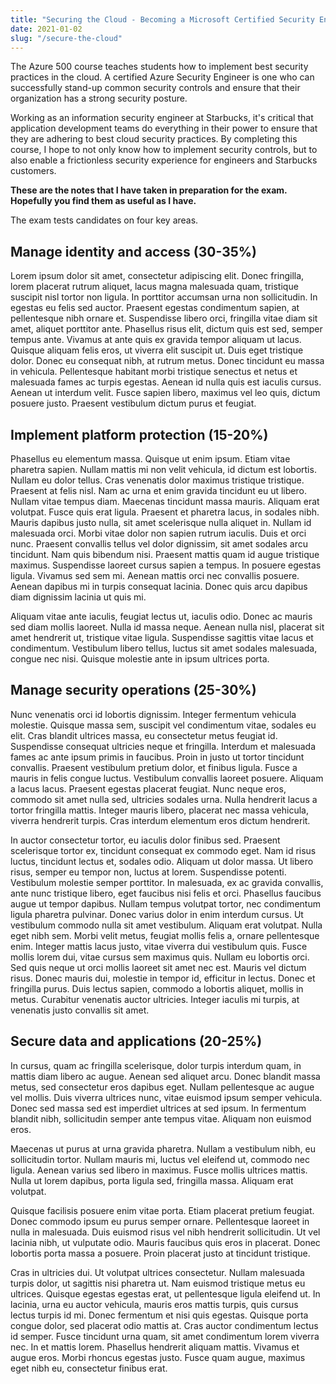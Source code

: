 ```yaml
---
title: "Securing the Cloud - Becoming a Microsoft Certified Security Engineer"
date: 2021-01-02
slug: "/secure-the-cloud"
---
```


The Azure 500 course teaches students how to implement best security practices in the cloud. A certified Azure Security Engineer is one who can successfully stand-up common security controls and ensure that their organization has a strong security posture.

Working as an information security engineer at Starbucks, it's critical that application development teams do everything in their power to ensure that they are adhering to best cloud security practices. By completing this course, I hope to not only know how to implement security controls, but to also enable a frictionless security experience for engineers and Starbucks customers.

**These are the notes that I have taken in preparation for the exam. Hopefully you find them as useful as I have.**

The exam tests candidates on four key areas.

## Manage identity and access (30-35%)
Lorem ipsum dolor sit amet, consectetur adipiscing elit. Donec fringilla, lorem placerat rutrum aliquet, lacus magna malesuada quam, tristique suscipit nisl tortor non ligula. In porttitor accumsan urna non sollicitudin. In egestas eu felis sed auctor. Praesent egestas condimentum sapien, at pellentesque nibh ornare et. Suspendisse libero orci, fringilla vitae diam sit amet, aliquet porttitor ante. Phasellus risus elit, dictum quis est sed, semper tempus ante. Vivamus at ante quis ex gravida tempor aliquam ut lacus. Quisque aliquam felis eros, ut viverra elit suscipit ut. Duis eget tristique dolor. Donec eu consequat nibh, at rutrum metus. Donec tincidunt eu massa in vehicula. Pellentesque habitant morbi tristique senectus et netus et malesuada fames ac turpis egestas. Aenean id nulla quis est iaculis cursus. Aenean ut interdum velit. Fusce sapien libero, maximus vel leo quis, dictum posuere justo. Praesent vestibulum dictum purus et feugiat.

## Implement platform protection (15-20%)
Phasellus eu elementum massa. Quisque ut enim ipsum. Etiam vitae pharetra sapien. Nullam mattis mi non velit vehicula, id dictum est lobortis. Nullam eu dolor tellus. Cras venenatis dolor maximus tristique tristique. Praesent at felis nisl. Nam ac urna et enim gravida tincidunt eu ut libero. Nullam vitae tempus diam. Maecenas tincidunt massa mauris. Aliquam erat volutpat. Fusce quis erat ligula. Praesent et pharetra lacus, in sodales nibh. Mauris dapibus justo nulla, sit amet scelerisque nulla aliquet in.
Nullam id malesuada orci. Morbi vitae dolor non sapien rutrum iaculis. Duis et orci nunc. Praesent convallis tellus vel dolor dignissim, sit amet sodales arcu tincidunt. Nam quis bibendum nisi. Praesent mattis quam id augue tristique maximus. Suspendisse laoreet cursus sapien a tempus. In posuere egestas ligula. Vivamus sed sem mi. Aenean mattis orci nec convallis posuere. Aenean dapibus mi in turpis consequat lacinia. Donec quis arcu dapibus diam dignissim lacinia ut quis mi.

Aliquam vitae ante iaculis, feugiat lectus ut, iaculis odio. Donec ac mauris sed diam mollis laoreet. Nulla id massa neque. Aenean nulla nisl, placerat sit amet hendrerit ut, tristique vitae ligula. Suspendisse sagittis vitae lacus et condimentum. Vestibulum libero tellus, luctus sit amet sodales malesuada, congue nec nisi. Quisque molestie ante in ipsum ultrices porta.


## Manage security operations (25-30%)
Nunc venenatis orci id lobortis dignissim. Integer fermentum vehicula molestie. Quisque massa sem, suscipit vel condimentum vitae, sodales eu elit. Cras blandit ultrices massa, eu consectetur metus feugiat id. Suspendisse consequat ultricies neque et fringilla. Interdum et malesuada fames ac ante ipsum primis in faucibus. Proin in justo ut tortor tincidunt convallis. Praesent vestibulum pretium dolor, et finibus ligula. Fusce a mauris in felis congue luctus. Vestibulum convallis laoreet posuere. Aliquam a lacus lacus. Praesent egestas placerat feugiat. Nunc neque eros, commodo sit amet nulla sed, ultricies sodales urna. Nulla hendrerit lacus a tortor fringilla mattis. Integer mauris libero, placerat nec massa vehicula, viverra hendrerit turpis. Cras interdum elementum eros dictum hendrerit.

In auctor consectetur tortor, eu iaculis dolor finibus sed. Praesent scelerisque tortor ex, tincidunt consequat ex commodo eget. Nam id risus luctus, tincidunt lectus et, sodales odio. Aliquam ut dolor massa. Ut libero risus, semper eu tempor non, luctus at lorem. Suspendisse potenti. Vestibulum molestie semper porttitor. In malesuada, ex ac gravida convallis, ante nunc tristique libero, eget faucibus nisi felis et orci. Phasellus faucibus augue ut tempor dapibus. Nullam tempus volutpat tortor, nec condimentum ligula pharetra pulvinar. Donec varius dolor in enim interdum cursus. Ut vestibulum commodo nulla sit amet vestibulum.
Aliquam erat volutpat. Nulla eget nibh sem. Morbi velit metus, feugiat mollis felis a, ornare pellentesque enim. Integer mattis lacus justo, vitae viverra dui vestibulum quis. Fusce mollis lorem dui, vitae cursus sem maximus quis. Nullam eu lobortis orci. Sed quis neque ut orci mollis laoreet sit amet nec est. Mauris vel dictum risus. Donec mauris dui, molestie in tempor id, efficitur in lectus. Donec et fringilla purus. Duis lectus sapien, commodo a lobortis aliquet, mollis in metus. Curabitur venenatis auctor ultricies. Integer iaculis mi turpis, at venenatis justo convallis sit amet.

## Secure data and applications (20-25%)

In cursus, quam ac fringilla scelerisque, dolor turpis interdum quam, in mattis diam libero ac augue. Aenean sed aliquet arcu. Donec blandit massa metus, sed consectetur eros dapibus eget. Nullam pellentesque ac augue vel mollis. Duis viverra ultrices nunc, vitae euismod ipsum semper vehicula. Donec sed massa sed est imperdiet ultrices at sed ipsum. In fermentum blandit nibh, sollicitudin semper ante tempus vitae. Aliquam non euismod eros.

Maecenas ut purus at urna gravida pharetra. Nullam a vestibulum nibh, eu sollicitudin tortor. Nullam mauris mi, luctus vel eleifend ut, commodo nec ligula. Aenean varius sed libero in maximus. Fusce mollis ultrices mattis. Nulla ut lorem dapibus, porta ligula sed, fringilla massa. Aliquam erat volutpat.

Quisque facilisis posuere enim vitae porta. Etiam placerat pretium feugiat. Donec commodo ipsum eu purus semper ornare. Pellentesque laoreet in nulla in malesuada. Duis euismod risus vel nibh hendrerit sollicitudin. Ut vel lacinia nibh, ut vulputate odio. Mauris faucibus quis eros in placerat. Donec lobortis porta massa a posuere. Proin placerat justo at tincidunt tristique.

Cras in ultricies dui. Ut volutpat ultrices consectetur. Nullam malesuada turpis dolor, ut sagittis nisi pharetra ut. Nam euismod tristique metus eu ultrices. Quisque egestas egestas erat, ut pellentesque ligula eleifend ut. In lacinia, urna eu auctor vehicula, mauris eros mattis turpis, quis cursus lectus turpis id mi. Donec fermentum et nisi quis egestas. Quisque porta congue dolor, sed placerat odio mattis at. Cras auctor condimentum lectus id semper. Fusce tincidunt urna quam, sit amet condimentum lorem viverra nec. In et mattis lorem. Phasellus hendrerit aliquam mattis. Vivamus et augue eros. Morbi rhoncus egestas justo. Fusce quam augue, maximus eget nibh eu, consectetur finibus erat.
